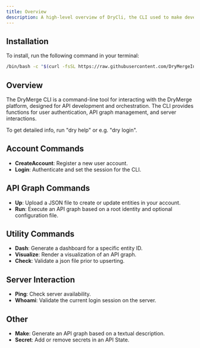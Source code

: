 ```yaml
---
title: Overview
description: A high-level overview of DryCli, the CLI used to make developing with DryMerge as easy as possible.
---
```


## Installation

To install, run the following command in your terminal:

```bash
/bin/bash -c "$(curl -fsSL https://raw.githubusercontent.com/DryMergeInc/cli/main/install.sh)"
```

## Overview

The DryMerge CLI is a command-line tool for interacting with the DryMerge platform, designed for API development and orchestration. The CLI provides functions for user authentication, API graph management, and server interactions.

To get detailed info, run "dry help" or e.g. "dry login".

## Account Commands

- **CreateAccount**: Register a new user account.
- **Login**: Authenticate and set the session for the CLI.

## API Graph Commands

- **Up**: Upload a JSON file to create or update entities in your account.
- **Run**: Execute an API graph based on a root identity and optional configuration file.

## Utility Commands

- **Dash**: Generate a dashboard for a specific entity ID.
- **Visualize**: Render a visualization of an API graph.
- **Check**: Validate a json file prior to upserting.

## Server Interaction

- **Ping**: Check server availability.
- **Whoami**: Validate the current login session on the server.

## Other

- **Make**: Generate an API graph based on a textual description.
- **Secret**: Add or remove secrets in an API State.

